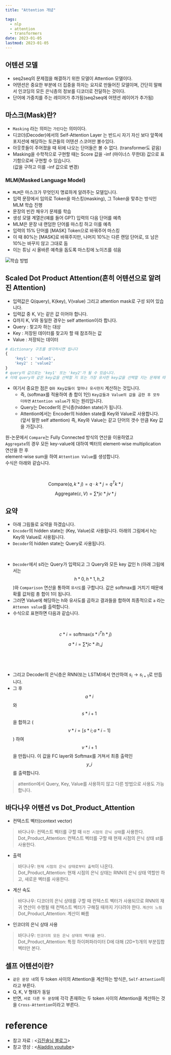 ```yaml
---
title: "Attention 개념"

tags:
  - nlp
  - attention
  - transformers
date: 2023-01-05
lastmod: 2023-01-05
---
```


## 어텐션 모델

- seq2seq의 문제점을 해결하기 위한 모델이 Attention 모델이다.
- 어텐션은 중요한 부분에 더 집중을 하자는 요지로 만들어진 모델이며, 간단히 말해서 인코딩의 모든 은닉층의 정보를 디코더로 전달하는 것이다.
- 단어에 가중치를 주는 레이어가 추가됨(seq2seq에 어텐션 레이어가 추가됨)

## 마스크(Mask)란?

- `Masking` 라는 의미는 `가린다`는 의미이다.
- 디코더(Decoder)에서의 Self-Attention Layer 는 반드시 자기 자신 보다 앞쪽에 포지션에 해당하는 토큰들의 어텐션 스코어만 볼수있다.
- 아웃풋들이 주어졌을 때 뒤에 나오는 단어들은 볼 수 없다. (transformer도 같음)
- Masking을 수학적으로 구현할 때는 Score 값을 -inf (마이너스 무한대) 값으로 표기함으로써 구현할 수 있습니다.  
  (값을 구하고 이를 -inf 값으로 변경)

### MLM(Masked Language Model)

- `MLM`은 마스크가 무엇인지 명료하게 알려주는 모델입니다.
- 입력 문장에서 임의로 Token을 마스킹(masking), 그 Token을 맞추는 방식인 MLM 학습 진행
- 문장의 빈칸 채우기 문제를 학습
- 생성 모델 계열은(예를 들어 GPT) 입력의 다음 단어를 예측
- MLM은 문장 내 랜덤한 단어를 마스킹 하고 이를 예측
- 입력의 15% 단어를 [MASK] Token으로 바꿔주어 마스킹
- 이 때 80%는 [MASK]로 바꿔주지만, 나머지 10%는 다른 랜덤 단어로, 또 남은 10%는 바꾸지 않고 그대로 둠
- 이는 튜닝 시 올바른 예측을 돕도록 마스킹에 노이즈를 섞음

![학습 방법](https://img1.daumcdn.net/thumb/R1280x0/?scode=mtistory2&fname=https%3A%2F%2Fblog.kakaocdn.net%2Fdn%2FLMyXN%2Fbtqzl4Ql7sH%2FykzRZNWkc6rcb8ffU5Nrm1%2Fimg.png)

## Scaled Dot Product Attention(흔히 어텐션으로 알려진 Attention)

<MdxImage
  width="700"
  alt="Scaled Dot Product Attention"
  src="https://user-images.githubusercontent.com/111936229/210674989-c2839a05-6fa2-4238-a918-a5b5a90f86d7.png"
/>

- 입력값은 Q(query), K(key), V(value) 그리고 attention mask로 구성 되어 있습니다.
- 입력값 중 K, V는 같은 값 이어야 합니다.
- Q까지 K, V와 동일한 경우는 self attention이라 합니다.
- Query : 찾고자 하는 대상
- Key : 저장된 데이터를 찾고자 할 때 참조하는 값
- Value : 저장되는 데이터

```python
# dictionary 구조를 생각하시면 됩니다
{
    'key1' : 'value1',
    'key2' : 'value2'
}
# query의 값으로는 'key1' 또는 'key2'가 될 수 있습니다.
# 이때 query와 같은 key값을 선택할 지 또는 가장 유사한 key값을 선택할 지는 문제에 따라 달라지게 됩니다.
```

- 여기서 중요한 점은 `Q와 Key값들이 얼마나 유사한지` 계산하는 것입니다.<br/>
  - 즉, (softmax를 적용하여 총 합이 1인) `Key값들과 Value의 값을 곱한 후 모두 더하면` `Attention value`가 되는 원리입니다.
  - Query는 Decoder의 은닉층(hidden state)가 됩니다.
  - Attention에서는 Encoder의 hidden state를 Key와 Value로 사용합니다.
    <br />
    (앞서 말한 self attention) 즉, Key와 Value는 같고 단어의 갯수 만큼 Key 값을 가집니다.

원-논문에서 `Compare`는 Fully Connected 방식의 연산을 이용하였고 <br/>
`Aggregate`의 경우 모든 key-value에 대하여 벡터의 element-wise multiplication 연산을 한 후<br/> element-wise sum을 하여 `Attention Value`를 생성합니다.  
수식은 아래와 같습니다.

<br />

$$ \text{Compare}(q, k*{j}) = q \cdot k*{j} = q^{T}k*{j} $$

$$ \text{Aggregate}(c, V) = \sum*{j} c*{j}v*{j} $$

## 요약

- 아래 그림들로 요약을 하겠습니다.
- `Encoder`의 hidden state는 (Key, Value)로 사용됩니다. 아래의 그림에서 h는 Key와 Value로 사용됩니다.
- `Decoder`의 hidden state는 Query로 사용됩니다.

<br />

- `Decoder`에서 s라는 Query가 입력되고 그 Query와 모든 key 값인 h (아래 그림에서는 $$ h*{0}, h*{1}, h\_{2} $$)와 `Comparison` 연산을 통하여 `유사도`를 구합니다. 값은 softmax를 거치기 때문에 확률 값처럼 총 합이 1이 됩니다.
- 그러면 Value에 해당하는 h와 유사도를 곱하고 결과들을 합하여 최종적으로 `a` 라는 `Attenen value`를 출력합니다.
- 수식으로 표현하면 다음과 같습니다.

<br />

$$ c*{i} = \text{softmax}(s*{i}^{T}h*{j}) $$

$$ a*{i} = \sum*{j}c*{i}h\_{j} $$

<br />

<MdxImage
  width="900"
  alt="qkv 상세 사진"
  src="https://user-images.githubusercontent.com/111936229/210926682-c8810032-2dc5-4ccb-8f7f-1d737767f423.png"
/>

<br />

- 그리고 Decoder의 은닉층은 RNN(또는 LSTM)에서 연산하여 $s_{i} → s_{i+1}$로 만듭니다.
- 그 후 $$ a*{i} $$와 $$ s*{i+1} $$을 합하고 ($$ v*{i} = [s*{i}; a*{i-1}] $$) 하여 $$ v*{i+1} $$을 만듭니다. 이 값을 FC layer와 Softmax를 거쳐서 최종 출력인 $$ y\_{i} $$를 출력합니다.

<MdxImage
  width="900"
  alt="전체적인 사진"
  src="https://user-images.githubusercontent.com/111936229/210926781-12a00b72-7ab9-42bc-86d6-44d154209871.png"
/>

> attention에서 Query, Key, Value를 사용하지 않고 다른 방법으로 사용도 가능합니다.

## 바다나우 어텐션 vs Dot_Product_Attention

- 컨텍스트 벡터(context vector)

> 바다나우: 컨텍스트 벡터를 구할 때 `이전 시점의 은닉 상태`를 사용한다.  
> Dot_Product_Attention: 컨텍스트 벡터를 구할 때 현재 시점의 은닉 상태 st를 사용한다.

- 출력

> 바다나우: `현재 시점의 은닉 상태로부터 출력`이 나온다.  
> Dot_Product_Attention: 현재 시점의 은닉 상태는 RNN의 은닉 상태 역할만 하고, 새로운 벡터를 사용한다.

- 계산 속도

> 바다나우: 디코더의 은닉 상태를 구할 때 컨텍스트 벡터가 사용되므로 RNN의 재귀 연산이 수행될 때 컨텍스트 벡터가 구해질 때까지 기다려야 한다. `계산이 느림`  
> Dot_Product_Attention: 계산이 빠름

- 인코더의 은닉 상태 사용

> 바다나우: `인코더의 모든 은닉 상태의 벡터를 본다.`  
> Dot_Product_Attention: 특정 하이퍼파라미터 D에 대해 (2D+1)개의 부분집합 벡터만 본다.

## 셀프 어텐션이란?

- `같은 문장 내`의 두 token 사이의 Attention을 계산하는 방식은, `Self-Attention`이라고 부른다.
- Q, K, V 형태가 동일
- 반면, `서로 다른 두 문장`에 각각 존재하는 두 token 사이의 Attention을 계산하는 것을 `Cross-Attention`이라고 부른다.

# reference

- 참고 자료 : \<[김진솔님 블로그](https://gaussian37.github.io/dl-concept-attention/)\>
- 참고 영상 : \<[Aladdin youtube](https://www.youtube.com/watch?v=U0s0f995w14&t=1122s)\>
